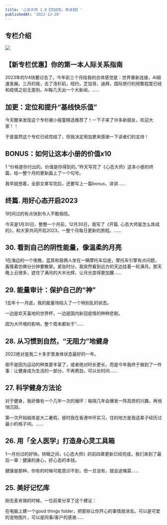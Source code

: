 ```yaml
---
title: '心态大师 1.0【完结啦，来读我】'
publishedAt: '2022-12-28'
---
```


## 专栏介绍

![](https://static.xiaobot.net/file/2022-12-31/35190/b79409807d9ac9daab167bf78f12a0fb.png)

## 【新专栏优惠】你的第一本人际关系指南
2023年的1/4快要过去了。今年前三个月给我的总体感觉是：世界重新连接，AI超速发展。三月的我，去了洛杉矶，纽约，芝加哥，迪拜，国际旅行的频繁程度已经和疫情之前无差别。AI每几天出一个大新闻，......

## 加更：定位和提升“基线快乐值”
今天醒来发现这个专栏被小报童精选推荐了！一下子来了许多新朋友，欢迎大家！！

于是虽然这个专栏已经完结了，但我决定用加更来感谢一下读者们的支持！

## BONUS：如何让这本小册的价值x10
1 “价格是你付出的。价值是你得到的。”昨天写完了《心态大师》这本小册的终篇，给一整个月的更新画上了一个句号。

我早就想着，全部文章写完后，还要写上一篇bonus，讲讲......

## 终篇. 用好心态开启2023
1时间过的有点快到令人不敢相信。

今天是1月30日，整整一个月前，12月30日，我写了《开篇. 心态大师是怎么炼成的》，和大家共同开启2023，一整个月每日更新的旅程。......

## 30. 看到自己的阴性能量，像温柔的月亮 
1在海边的一个夜晚，蓝其和我俩人坐在一辆摩托车后座，摩托车引擎有点问题，轰隆着仿佛分分钟要散架。紧张时分，我突然看到远方的天边挂着一轮满月。那天晚上云很多，遮住了满月的大半光辉，让月光变得更加朦......

## 29. 能量审计：保护自己的“神” 
1去年十一月底，我的能量场陷入了一个特别乱的状态。

一边是欢天喜地的世界杯，一边是国内新冠疫情的种种悲剧。

因为大环境的影响，整个周末都处于“......

## 28. 从习惯到自然，“无阻力”地健身
2022绝对是我二十多岁里身体状态最好的一年。

倒不是因为运动的种类更丰富了，或者绝对时长更长，而是今年我终于做到了一件事：让健身成为生活的一部分，不再费劲，可以长时间......

## 27. 科学健身方法论 
对于健身，我好像有一个几年一次的循环：每隔几年会爆发一阵高昂的兴趣，再悄悄沉寂。

第一次开始锻炼是大二暑假，彼时我在香港中环实习，住的地方是我这辈子经历过最小的格子间。......

## 26. 用「全人医学」打造身心灵工具箱
1一月份过的好快。转眼之间，《心态大师》的前四章更新已经完成，我们来到了最后一章：健康的身心，好心态的本钱。

健康是那种，你有的时候可能意识不到，但一旦没有，就会追悔莫......

## 25. 美好记忆库
刚去麦肯锡的时候，一位前辈分享了这个建议：

在电脑上建一个good things folder，把那些让你开心的事情放进去。可以是可爱的宠物图片，可以是同事/客户的感谢......

